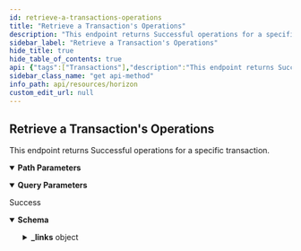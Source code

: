 ```yaml
---
id: retrieve-a-transactions-operations
title: "Retrieve a Transaction's Operations"
description: "This endpoint returns Successful operations for a specific transaction."
sidebar_label: "Retrieve a Transaction's Operations"
hide_title: true
hide_table_of_contents: true
api: {"tags":["Transactions"],"description":"This endpoint returns Successful operations for a specific transaction.","operationId":"RetrieveATransactionsOperations","parameters":[{"name":"transaction_hash","in":"path","required":true,"description":"Transactions are commands that modify the ledger state and consist of one or more operations.","schema":{"type":"string","example":"5ebd5c0af4385500b53dd63b0ef5f6e8feef1a7e1c86989be3cdcce825f3c0cc"}},{"name":"cursor","in":"query","required":false,"description":"A number that points to a specific location in a collection of responses and is pulled from the paging_token value of a record.","schema":{"type":"integer","example":6606617478959105}},{"name":"order","in":"query","required":false,"description":"A designation of the order in which records should appear. Options include asc (ascending) or desc (descending). If this argument isn’t set, it defaults to asc.","schema":{"type":"string","enum":["asc","desc"]}},{"name":"limit","in":"query","required":false,"description":"The maximum number of records returned. The limit can range from 1 to 200 - an upper limit that is hardcoded in Horizon for performance reasons. If this argument isn’t designated, it defaults to 10.","schema":{"type":"integer","example":10}},{"name":"include_failed","in":"query","required":false,"description":"Set to true to include failed operations in results. Options include true and false.","schema":{"type":"boolean","enum":[true,false]}},{"name":"join","in":"query","required":false,"description":"Set to transactions to include the transactions which created each of the operations in the response."}],"responses":{"200":{"description":"Success","content":{"application/json":{"schema":{"allOf":[{"type":"object","properties":{"_links":{"type":"object","properties":{"self":{"type":"object","properties":{"href":{"type":"string","format":"link"},"templated":{"type":"boolean"}},"required":["href"]},"next":{"type":"object","properties":{"href":{"type":"string","format":"link"},"templated":{"type":"boolean"}},"required":["href"]},"prev":{"type":"object","properties":{"href":{"type":"string","format":"link"},"templated":{"type":"boolean"}},"required":["href"]}}}}},{"type":"object","properties":{"_links":{"type":"object","properties":{"effects":{"type":"object","properties":{"href":{"type":"string","format":"link"},"templated":{"type":"boolean"}},"required":["href"]},"precedes":{"type":"object","properties":{"href":{"type":"string","format":"link"},"templated":{"type":"boolean"}},"required":["href"]},"self":{"type":"object","properties":{"href":{"type":"string","format":"link"},"templated":{"type":"boolean"}},"required":["href"]},"succeds":{"type":"object","properties":{"href":{"type":"string","format":"link"},"templated":{"type":"boolean"}},"required":["href"]},"transaction":{"type":"object","properties":{"href":{"type":"string","format":"link"},"templated":{"type":"boolean"}},"required":["href"]}}},"id":{"type":"string"},"paging_token":{"type":"string"},"type_i":{"type":"number","example":0},"type":{"type":"string","example":"create_account"}}}]},"examples":{"RetrieveATransactionsOperations":{"value":{"_links":{"self":{"href":"https://horizon.stellar.org/transactions/6b983a4e0dc3c04f4bd6b9037c55f70a09c434dfd01492be1077cf7ea68c2e4a/operations?cursor=&limit=10&order=asc"},"next":{"href":"https://horizon.stellar.org/transactions/6b983a4e0dc3c04f4bd6b9037c55f70a09c434dfd01492be1077cf7ea68c2e4a/operations?cursor=120133379185221636&limit=10&order=asc"},"prev":{"href":"https://horizon.stellar.org/transactions/6b983a4e0dc3c04f4bd6b9037c55f70a09c434dfd01492be1077cf7ea68c2e4a/operations?cursor=120133379185221633&limit=10&order=desc"}},"_embedded":{"records":[{"_links":{"self":{"href":"https://horizon.stellar.org/operations/120133379185221633"},"transaction":{"href":"https://horizon.stellar.org/transactions/6b983a4e0dc3c04f4bd6b9037c55f70a09c434dfd01492be1077cf7ea68c2e4a"},"effects":{"href":"https://horizon.stellar.org/operations/120133379185221633/effects"},"succeeds":{"href":"https://horizon.stellar.org/effects?order=desc&cursor=120133379185221633"},"precedes":{"href":"https://horizon.stellar.org/effects?order=asc&cursor=120133379185221633"}},"id":"120133379185221633","paging_token":"120133379185221633","transaction_successful":true,"source_account":"GDJX67SFY2N73H72TWMKKBQP5UPBNKBNUMNE2IGFKNES43S4327X6DHG","type":"manage_buy_offer","type_i":12,"created_at":"2020-01-28T21:14:59Z","transaction_hash":"6b983a4e0dc3c04f4bd6b9037c55f70a09c434dfd01492be1077cf7ea68c2e4a","amount":"0.0000000","price":"0.0001000","price_r":{"n":1,"d":10000},"buying_asset_type":"native","selling_asset_type":"credit_alphanum4","selling_asset_code":"ETH","selling_asset_issuer":"GBDEVU63Y6NTHJQQZIKVTC23NWLQVP3WJ2RI2OTSJTNYOIGICST6DUXR","offer_id":149983118},{"_links":{"self":{"href":"https://horizon.stellar.org/operations/120133379185221634"},"transaction":{"href":"https://horizon.stellar.org/transactions/6b983a4e0dc3c04f4bd6b9037c55f70a09c434dfd01492be1077cf7ea68c2e4a"},"effects":{"href":"https://horizon.stellar.org/operations/120133379185221634/effects"},"succeeds":{"href":"https://horizon.stellar.org/effects?order=desc&cursor=120133379185221634"},"precedes":{"href":"https://horizon.stellar.org/effects?order=asc&cursor=120133379185221634"}},"id":"120133379185221634","paging_token":"120133379185221634","transaction_successful":true,"source_account":"GDJX67SFY2N73H72TWMKKBQP5UPBNKBNUMNE2IGFKNES43S4327X6DHG","type":"manage_buy_offer","type_i":12,"created_at":"2020-01-28T21:14:59Z","transaction_hash":"6b983a4e0dc3c04f4bd6b9037c55f70a09c434dfd01492be1077cf7ea68c2e4a","amount":"0.0000000","price":"0.0001000","price_r":{"n":1,"d":10000},"buying_asset_type":"native","selling_asset_type":"credit_alphanum4","selling_asset_code":"ETH","selling_asset_issuer":"GBDEVU63Y6NTHJQQZIKVTC23NWLQVP3WJ2RI2OTSJTNYOIGICST6DUXR","offer_id":149983119},{"_links":{"self":{"href":"https://horizon.stellar.org/operations/120133379185221635"},"transaction":{"href":"https://horizon.stellar.org/transactions/6b983a4e0dc3c04f4bd6b9037c55f70a09c434dfd01492be1077cf7ea68c2e4a"},"effects":{"href":"https://horizon.stellar.org/operations/120133379185221635/effects"},"succeeds":{"href":"https://horizon.stellar.org/effects?order=desc&cursor=120133379185221635"},"precedes":{"href":"https://horizon.stellar.org/effects?order=asc&cursor=120133379185221635"}},"id":"120133379185221635","paging_token":"120133379185221635","transaction_successful":true,"source_account":"GDJX67SFY2N73H72TWMKKBQP5UPBNKBNUMNE2IGFKNES43S4327X6DHG","type":"manage_offer","type_i":3,"created_at":"2020-01-28T21:14:59Z","transaction_hash":"6b983a4e0dc3c04f4bd6b9037c55f70a09c434dfd01492be1077cf7ea68c2e4a","amount":"98.5005752","price":"0.0003494","price_r":{"n":17471,"d":50000000},"buying_asset_type":"credit_alphanum4","buying_asset_code":"ETH","buying_asset_issuer":"GBDEVU63Y6NTHJQQZIKVTC23NWLQVP3WJ2RI2OTSJTNYOIGICST6DUXR","selling_asset_type":"native","offer_id":0},{"_links":{"self":{"href":"https://horizon.stellar.org/operations/120133379185221636"},"transaction":{"href":"https://horizon.stellar.org/transactions/6b983a4e0dc3c04f4bd6b9037c55f70a09c434dfd01492be1077cf7ea68c2e4a"},"effects":{"href":"https://horizon.stellar.org/operations/120133379185221636/effects"},"succeeds":{"href":"https://horizon.stellar.org/effects?order=desc&cursor=120133379185221636"},"precedes":{"href":"https://horizon.stellar.org/effects?order=asc&cursor=120133379185221636"}},"id":"120133379185221636","paging_token":"120133379185221636","transaction_successful":true,"source_account":"GDJX67SFY2N73H72TWMKKBQP5UPBNKBNUMNE2IGFKNES43S4327X6DHG","type":"manage_buy_offer","type_i":12,"created_at":"2020-01-28T21:14:59Z","transaction_hash":"6b983a4e0dc3c04f4bd6b9037c55f70a09c434dfd01492be1077cf7ea68c2e4a","amount":"291.8057980","price":"0.0002565","price_r":{"n":250039,"d":975000000},"buying_asset_type":"native","selling_asset_type":"credit_alphanum4","selling_asset_code":"ETH","selling_asset_issuer":"GBDEVU63Y6NTHJQQZIKVTC23NWLQVP3WJ2RI2OTSJTNYOIGICST6DUXR","offer_id":0}]}}}}}}}},"method":"get","path":"/transactions/{transaction_hash}/operations","servers":[{"url":"https://horizon.stellar.org","description":"The main network"},{"url":"https://horizon-testnet.stellar.org","description":"The test network"}],"info":{"title":"Horizon","version":"0.0.1"},"postman":{"name":"Retrieve a Transaction's Operations","description":{"content":"This endpoint returns Successful operations for a specific transaction.","type":"text/plain"},"url":{"path":["transactions",":transaction_hash","operations"],"host":["{{baseUrl}}"],"query":[{"disabled":false,"description":{"content":"A number that points to a specific location in a collection of responses and is pulled from the paging_token value of a record.","type":"text/plain"},"key":"cursor","value":""},{"disabled":false,"description":{"content":"A designation of the order in which records should appear. Options include asc (ascending) or desc (descending). If this argument isn’t set, it defaults to asc.","type":"text/plain"},"key":"order","value":""},{"disabled":false,"description":{"content":"The maximum number of records returned. The limit can range from 1 to 200 - an upper limit that is hardcoded in Horizon for performance reasons. If this argument isn’t designated, it defaults to 10.","type":"text/plain"},"key":"limit","value":""},{"disabled":false,"description":{"content":"Set to true to include failed operations in results. Options include true and false.","type":"text/plain"},"key":"include_failed","value":""},{"description":{"content":"Set to transactions to include the transactions which created each of the operations in the response.","type":"text/plain"},"key":"join","value":""}],"variable":[{"disabled":false,"description":{"content":"(Required) Transactions are commands that modify the ledger state and consist of one or more operations.","type":"text/plain"},"type":"any","value":"","key":"transaction_hash"}]},"header":[{"key":"Accept","value":"application/json"}],"method":"GET"}}
sidebar_class_name: "get api-method"
info_path: api/resources/horizon
custom_edit_url: null
---
```



## Retrieve a Transaction's Operations



This endpoint returns Successful operations for a specific transaction.

<details style={{"marginBottom":"1rem"}} data-collapsed={false} open={true}><summary style={{}}><strong>Path Parameters</strong></summary><div><ul><ParamsItem className={"paramsItem"} param={{"name":"transaction_hash","in":"path","required":true,"description":"Transactions are commands that modify the ledger state and consist of one or more operations.","schema":{"type":"string","example":"5ebd5c0af4385500b53dd63b0ef5f6e8feef1a7e1c86989be3cdcce825f3c0cc"}}}></ParamsItem></ul></div></details><details style={{"marginBottom":"1rem"}} data-collapsed={false} open={true}><summary style={{}}><strong>Query Parameters</strong></summary><div><ul><ParamsItem className={"paramsItem"} param={{"name":"cursor","in":"query","required":false,"description":"A number that points to a specific location in a collection of responses and is pulled from the paging_token value of a record.","schema":{"type":"integer","example":6606617478959105}}}></ParamsItem><ParamsItem className={"paramsItem"} param={{"name":"order","in":"query","required":false,"description":"A designation of the order in which records should appear. Options include asc (ascending) or desc (descending). If this argument isn’t set, it defaults to asc.","schema":{"type":"string","enum":["asc","desc"]}}}></ParamsItem><ParamsItem className={"paramsItem"} param={{"name":"limit","in":"query","required":false,"description":"The maximum number of records returned. The limit can range from 1 to 200 - an upper limit that is hardcoded in Horizon for performance reasons. If this argument isn’t designated, it defaults to 10.","schema":{"type":"integer","example":10}}}></ParamsItem><ParamsItem className={"paramsItem"} param={{"name":"include_failed","in":"query","required":false,"description":"Set to true to include failed operations in results. Options include true and false.","schema":{"type":"boolean","enum":[true,false]}}}></ParamsItem><ParamsItem className={"paramsItem"} param={{"name":"join","in":"query","required":false,"description":"Set to transactions to include the transactions which created each of the operations in the response."}}></ParamsItem></ul></div></details><div><ApiTabs><TabItem label={"200"} value={"200"}><div>

Success

</div><div><MimeTabs schemaType={"response"}><TabItem label={"application/json"} value={"application/json"}><SchemaTabs><TabItem label={"Schema"} value={"Schema"}><details style={{}} data-collapsed={false} open={true}><summary style={{"textAlign":"left"}}><strong>Schema</strong></summary><div style={{"textAlign":"left","marginLeft":"1rem"}}></div><ul style={{"marginLeft":"1rem"}}><SchemaItem collapsible={true} className={"schemaItem"}><details style={{}}><summary style={{}}><strong>_links</strong><span style={{"opacity":"0.6"}}> object</span></summary><div style={{"marginLeft":"1rem"}}><SchemaItem collapsible={true} className={"schemaItem"}><details style={{}}><summary style={{}}><strong>self</strong><span style={{"opacity":"0.6"}}> object</span></summary><div style={{"marginLeft":"1rem"}}><SchemaItem collapsible={false} name={"href"} required={false} schemaName={"link"} qualifierMessage={undefined} schema={{"type":"string","format":"link"}}></SchemaItem><SchemaItem collapsible={false} name={"templated"} required={false} schemaName={"boolean"} qualifierMessage={undefined} schema={{"type":"boolean"}}></SchemaItem></div></details></SchemaItem><SchemaItem collapsible={true} className={"schemaItem"}><details style={{}}><summary style={{}}><strong>next</strong><span style={{"opacity":"0.6"}}> object</span></summary><div style={{"marginLeft":"1rem"}}><SchemaItem collapsible={false} name={"href"} required={false} schemaName={"link"} qualifierMessage={undefined} schema={{"type":"string","format":"link"}}></SchemaItem><SchemaItem collapsible={false} name={"templated"} required={false} schemaName={"boolean"} qualifierMessage={undefined} schema={{"type":"boolean"}}></SchemaItem></div></details></SchemaItem><SchemaItem collapsible={true} className={"schemaItem"}><details style={{}}><summary style={{}}><strong>prev</strong><span style={{"opacity":"0.6"}}> object</span></summary><div style={{"marginLeft":"1rem"}}><SchemaItem collapsible={false} name={"href"} required={false} schemaName={"link"} qualifierMessage={undefined} schema={{"type":"string","format":"link"}}></SchemaItem><SchemaItem collapsible={false} name={"templated"} required={false} schemaName={"boolean"} qualifierMessage={undefined} schema={{"type":"boolean"}}></SchemaItem></div></details></SchemaItem><SchemaItem collapsible={true} className={"schemaItem"}><details style={{}}><summary style={{}}><strong>effects</strong><span style={{"opacity":"0.6"}}> object</span></summary><div style={{"marginLeft":"1rem"}}><SchemaItem collapsible={false} name={"href"} required={false} schemaName={"link"} qualifierMessage={undefined} schema={{"type":"string","format":"link"}}></SchemaItem><SchemaItem collapsible={false} name={"templated"} required={false} schemaName={"boolean"} qualifierMessage={undefined} schema={{"type":"boolean"}}></SchemaItem></div></details></SchemaItem><SchemaItem collapsible={true} className={"schemaItem"}><details style={{}}><summary style={{}}><strong>precedes</strong><span style={{"opacity":"0.6"}}> object</span></summary><div style={{"marginLeft":"1rem"}}><SchemaItem collapsible={false} name={"href"} required={false} schemaName={"link"} qualifierMessage={undefined} schema={{"type":"string","format":"link"}}></SchemaItem><SchemaItem collapsible={false} name={"templated"} required={false} schemaName={"boolean"} qualifierMessage={undefined} schema={{"type":"boolean"}}></SchemaItem></div></details></SchemaItem><SchemaItem collapsible={true} className={"schemaItem"}><details style={{}}><summary style={{}}><strong>succeds</strong><span style={{"opacity":"0.6"}}> object</span></summary><div style={{"marginLeft":"1rem"}}><SchemaItem collapsible={false} name={"href"} required={false} schemaName={"link"} qualifierMessage={undefined} schema={{"type":"string","format":"link"}}></SchemaItem><SchemaItem collapsible={false} name={"templated"} required={false} schemaName={"boolean"} qualifierMessage={undefined} schema={{"type":"boolean"}}></SchemaItem></div></details></SchemaItem><SchemaItem collapsible={true} className={"schemaItem"}><details style={{}}><summary style={{}}><strong>transaction</strong><span style={{"opacity":"0.6"}}> object</span></summary><div style={{"marginLeft":"1rem"}}><SchemaItem collapsible={false} name={"href"} required={false} schemaName={"link"} qualifierMessage={undefined} schema={{"type":"string","format":"link"}}></SchemaItem><SchemaItem collapsible={false} name={"templated"} required={false} schemaName={"boolean"} qualifierMessage={undefined} schema={{"type":"boolean"}}></SchemaItem></div></details></SchemaItem></div></details></SchemaItem><SchemaItem collapsible={false} name={"id"} required={false} schemaName={"string"} qualifierMessage={undefined} schema={{"type":"string"}}></SchemaItem><SchemaItem collapsible={false} name={"paging_token"} required={false} schemaName={"string"} qualifierMessage={undefined} schema={{"type":"string"}}></SchemaItem><SchemaItem collapsible={false} name={"type_i"} required={false} schemaName={"number"} qualifierMessage={undefined} schema={{"type":"number","example":0}}></SchemaItem><SchemaItem collapsible={false} name={"type"} required={false} schemaName={"string"} qualifierMessage={undefined} schema={{"type":"string","example":"create_account"}}></SchemaItem></ul></details></TabItem><TabItem label={"Example (from schema)"} value={"Example (from schema)"}><ResponseSamples responseExample={"{\n  \"_links\": {\n    \"self\": {\n      \"href\": \"string\",\n      \"templated\": true\n    },\n    \"next\": {\n      \"href\": \"string\",\n      \"templated\": true\n    },\n    \"prev\": {\n      \"href\": \"string\",\n      \"templated\": true\n    },\n    \"effects\": {\n      \"href\": \"string\",\n      \"templated\": true\n    },\n    \"precedes\": {\n      \"href\": \"string\",\n      \"templated\": true\n    },\n    \"succeds\": {\n      \"href\": \"string\",\n      \"templated\": true\n    },\n    \"transaction\": {\n      \"href\": \"string\",\n      \"templated\": true\n    }\n  },\n  \"id\": \"string\",\n  \"paging_token\": \"string\",\n  \"type_i\": 0,\n  \"type\": \"create_account\"\n}"} language={"json"}></ResponseSamples></TabItem><TabItem label={"RetrieveATransactionsOperations"} value={"RetrieveATransactionsOperations"}><ResponseSamples responseExample={"{\n  \"_links\": {\n    \"self\": {\n      \"href\": \"https://horizon.stellar.org/transactions/6b983a4e0dc3c04f4bd6b9037c55f70a09c434dfd01492be1077cf7ea68c2e4a/operations?cursor=&limit=10&order=asc\"\n    },\n    \"next\": {\n      \"href\": \"https://horizon.stellar.org/transactions/6b983a4e0dc3c04f4bd6b9037c55f70a09c434dfd01492be1077cf7ea68c2e4a/operations?cursor=120133379185221636&limit=10&order=asc\"\n    },\n    \"prev\": {\n      \"href\": \"https://horizon.stellar.org/transactions/6b983a4e0dc3c04f4bd6b9037c55f70a09c434dfd01492be1077cf7ea68c2e4a/operations?cursor=120133379185221633&limit=10&order=desc\"\n    }\n  },\n  \"_embedded\": {\n    \"records\": [\n      {\n        \"_links\": {\n          \"self\": {\n            \"href\": \"https://horizon.stellar.org/operations/120133379185221633\"\n          },\n          \"transaction\": {\n            \"href\": \"https://horizon.stellar.org/transactions/6b983a4e0dc3c04f4bd6b9037c55f70a09c434dfd01492be1077cf7ea68c2e4a\"\n          },\n          \"effects\": {\n            \"href\": \"https://horizon.stellar.org/operations/120133379185221633/effects\"\n          },\n          \"succeeds\": {\n            \"href\": \"https://horizon.stellar.org/effects?order=desc&cursor=120133379185221633\"\n          },\n          \"precedes\": {\n            \"href\": \"https://horizon.stellar.org/effects?order=asc&cursor=120133379185221633\"\n          }\n        },\n        \"id\": \"120133379185221633\",\n        \"paging_token\": \"120133379185221633\",\n        \"transaction_successful\": true,\n        \"source_account\": \"GDJX67SFY2N73H72TWMKKBQP5UPBNKBNUMNE2IGFKNES43S4327X6DHG\",\n        \"type\": \"manage_buy_offer\",\n        \"type_i\": 12,\n        \"created_at\": \"2020-01-28T21:14:59Z\",\n        \"transaction_hash\": \"6b983a4e0dc3c04f4bd6b9037c55f70a09c434dfd01492be1077cf7ea68c2e4a\",\n        \"amount\": \"0.0000000\",\n        \"price\": \"0.0001000\",\n        \"price_r\": {\n          \"n\": 1,\n          \"d\": 10000\n        },\n        \"buying_asset_type\": \"native\",\n        \"selling_asset_type\": \"credit_alphanum4\",\n        \"selling_asset_code\": \"ETH\",\n        \"selling_asset_issuer\": \"GBDEVU63Y6NTHJQQZIKVTC23NWLQVP3WJ2RI2OTSJTNYOIGICST6DUXR\",\n        \"offer_id\": 149983118\n      },\n      {\n        \"_links\": {\n          \"self\": {\n            \"href\": \"https://horizon.stellar.org/operations/120133379185221634\"\n          },\n          \"transaction\": {\n            \"href\": \"https://horizon.stellar.org/transactions/6b983a4e0dc3c04f4bd6b9037c55f70a09c434dfd01492be1077cf7ea68c2e4a\"\n          },\n          \"effects\": {\n            \"href\": \"https://horizon.stellar.org/operations/120133379185221634/effects\"\n          },\n          \"succeeds\": {\n            \"href\": \"https://horizon.stellar.org/effects?order=desc&cursor=120133379185221634\"\n          },\n          \"precedes\": {\n            \"href\": \"https://horizon.stellar.org/effects?order=asc&cursor=120133379185221634\"\n          }\n        },\n        \"id\": \"120133379185221634\",\n        \"paging_token\": \"120133379185221634\",\n        \"transaction_successful\": true,\n        \"source_account\": \"GDJX67SFY2N73H72TWMKKBQP5UPBNKBNUMNE2IGFKNES43S4327X6DHG\",\n        \"type\": \"manage_buy_offer\",\n        \"type_i\": 12,\n        \"created_at\": \"2020-01-28T21:14:59Z\",\n        \"transaction_hash\": \"6b983a4e0dc3c04f4bd6b9037c55f70a09c434dfd01492be1077cf7ea68c2e4a\",\n        \"amount\": \"0.0000000\",\n        \"price\": \"0.0001000\",\n        \"price_r\": {\n          \"n\": 1,\n          \"d\": 10000\n        },\n        \"buying_asset_type\": \"native\",\n        \"selling_asset_type\": \"credit_alphanum4\",\n        \"selling_asset_code\": \"ETH\",\n        \"selling_asset_issuer\": \"GBDEVU63Y6NTHJQQZIKVTC23NWLQVP3WJ2RI2OTSJTNYOIGICST6DUXR\",\n        \"offer_id\": 149983119\n      },\n      {\n        \"_links\": {\n          \"self\": {\n            \"href\": \"https://horizon.stellar.org/operations/120133379185221635\"\n          },\n          \"transaction\": {\n            \"href\": \"https://horizon.stellar.org/transactions/6b983a4e0dc3c04f4bd6b9037c55f70a09c434dfd01492be1077cf7ea68c2e4a\"\n          },\n          \"effects\": {\n            \"href\": \"https://horizon.stellar.org/operations/120133379185221635/effects\"\n          },\n          \"succeeds\": {\n            \"href\": \"https://horizon.stellar.org/effects?order=desc&cursor=120133379185221635\"\n          },\n          \"precedes\": {\n            \"href\": \"https://horizon.stellar.org/effects?order=asc&cursor=120133379185221635\"\n          }\n        },\n        \"id\": \"120133379185221635\",\n        \"paging_token\": \"120133379185221635\",\n        \"transaction_successful\": true,\n        \"source_account\": \"GDJX67SFY2N73H72TWMKKBQP5UPBNKBNUMNE2IGFKNES43S4327X6DHG\",\n        \"type\": \"manage_offer\",\n        \"type_i\": 3,\n        \"created_at\": \"2020-01-28T21:14:59Z\",\n        \"transaction_hash\": \"6b983a4e0dc3c04f4bd6b9037c55f70a09c434dfd01492be1077cf7ea68c2e4a\",\n        \"amount\": \"98.5005752\",\n        \"price\": \"0.0003494\",\n        \"price_r\": {\n          \"n\": 17471,\n          \"d\": 50000000\n        },\n        \"buying_asset_type\": \"credit_alphanum4\",\n        \"buying_asset_code\": \"ETH\",\n        \"buying_asset_issuer\": \"GBDEVU63Y6NTHJQQZIKVTC23NWLQVP3WJ2RI2OTSJTNYOIGICST6DUXR\",\n        \"selling_asset_type\": \"native\",\n        \"offer_id\": 0\n      },\n      {\n        \"_links\": {\n          \"self\": {\n            \"href\": \"https://horizon.stellar.org/operations/120133379185221636\"\n          },\n          \"transaction\": {\n            \"href\": \"https://horizon.stellar.org/transactions/6b983a4e0dc3c04f4bd6b9037c55f70a09c434dfd01492be1077cf7ea68c2e4a\"\n          },\n          \"effects\": {\n            \"href\": \"https://horizon.stellar.org/operations/120133379185221636/effects\"\n          },\n          \"succeeds\": {\n            \"href\": \"https://horizon.stellar.org/effects?order=desc&cursor=120133379185221636\"\n          },\n          \"precedes\": {\n            \"href\": \"https://horizon.stellar.org/effects?order=asc&cursor=120133379185221636\"\n          }\n        },\n        \"id\": \"120133379185221636\",\n        \"paging_token\": \"120133379185221636\",\n        \"transaction_successful\": true,\n        \"source_account\": \"GDJX67SFY2N73H72TWMKKBQP5UPBNKBNUMNE2IGFKNES43S4327X6DHG\",\n        \"type\": \"manage_buy_offer\",\n        \"type_i\": 12,\n        \"created_at\": \"2020-01-28T21:14:59Z\",\n        \"transaction_hash\": \"6b983a4e0dc3c04f4bd6b9037c55f70a09c434dfd01492be1077cf7ea68c2e4a\",\n        \"amount\": \"291.8057980\",\n        \"price\": \"0.0002565\",\n        \"price_r\": {\n          \"n\": 250039,\n          \"d\": 975000000\n        },\n        \"buying_asset_type\": \"native\",\n        \"selling_asset_type\": \"credit_alphanum4\",\n        \"selling_asset_code\": \"ETH\",\n        \"selling_asset_issuer\": \"GBDEVU63Y6NTHJQQZIKVTC23NWLQVP3WJ2RI2OTSJTNYOIGICST6DUXR\",\n        \"offer_id\": 0\n      }\n    ]\n  }\n}"} language={"json"}></ResponseSamples></TabItem></SchemaTabs></TabItem></MimeTabs></div></TabItem></ApiTabs></div>
      